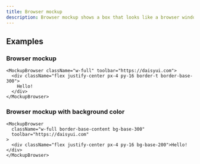 ```yaml
---
title: Browser mockup
description: Browser mockup shows a box that looks like a browser window.
---
```


## Examples

### Browser mockup

```tsx live
<MockupBrowser className="w-full" toolbar="https://daisyui.com">
  <div className="flex justify-center px-4 py-16 border-t border-base-300">
    Hello!
  </div>
</MockupBrowser>
```

### Browser mockup with background color

```tsx live
<MockupBrowser
  className="w-full border-base-content bg-base-300"
  toolbar="https://daisyui.com"
>
  <div className="flex justify-center px-4 py-16 bg-base-200">Hello!</div>
</MockupBrowser>
```

